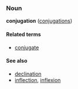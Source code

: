 ===Noun===
'''conjugation''' ([[conjugations]])

====Related terms====
*[[conjugate]]

====See also====
*[[declination]]
*[[inflection]], [[inflexion]]